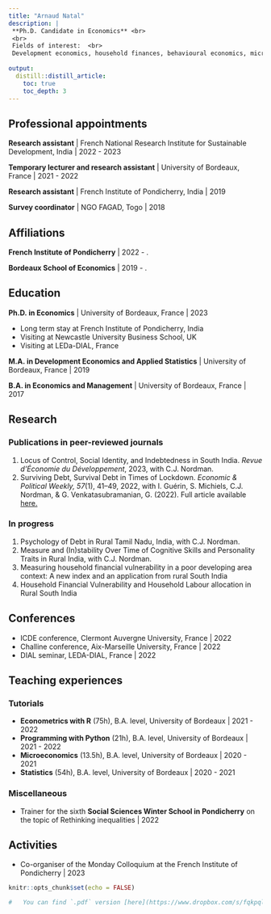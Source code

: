 ```yaml
---
title: "Arnaud Natal"
description: |
 **Ph.D. Candidate in Economics** <br>
 <br>
 Fields of interest:  <br>
 Development economics, household finances, behavioural economics, microeconomics
   
output:
  distill::distill_article:
    toc: true
    toc_depth: 3
---
```




## Professional appointments

**Research assistant** | French National Research Institute for Sustainable Development, India | 2022 - 2023

**Temporary lecturer and research assistant** | University of Bordeaux, France | 2021 - 2022

**Research assistant** | French Institute of Pondicherry, India | 2019

**Survey coordinator** | NGO FAGAD, Togo | 2018







## Affiliations

**French Institute of Pondicherry** | 2022 - .

**Bordeaux School of Economics** | 2019 - .









## Education

**Ph.D. in Economics** | University of Bordeaux, France | 2023

- Long  term stay at French Institute of Pondicherry, India
- Visiting at Newcastle University Business School, UK
- Visiting at LEDa-DIAL, France

**M.A. in Development Economics and Applied Statistics** | University of Bordeaux, France | 2019

**B.A. in Economics and Management** | University of Bordeaux, France | 2017









## Research

### Publications in peer-reviewed journals

1. Locus of Control, Social Identity, and Indebtedness in South India. *Revue d'Économie du Développement*, 2023, with C.J. Nordman.
1. Surviving Debt, Survival Debt in Times of Lockdown. *Economic & Political Weekly, 57*(1), 41–49, 2022, with I. Guérin, S. Michiels, C.J. Nordman, & G. Venkatasubramanian, G. (2022).  Full article available [here.](https://www.researchgate.net/publication/357617209_Surviving_Debt_and_Survival_Debt_in_Times_of_Lockdown)


### In progress

1. Psychology of Debt in Rural Tamil Nadu, India, with C.J. Nordman.
1. Measure and (In)stability Over Time of Cognitive Skills and Personality Traits in Rural India, with C.J. Nordman.
1. Measuring household financial vulnerability in a poor developing area context: A new index and an application from rural South India
1. Household Financial Vulnerability and Household Labour allocation in Rural South India





## Conferences

- ICDE conference, Clermont Auvergne University, France | 2022
- Challine conference, Aix-Marseille University, France | 2022
- DIAL seminar, LEDA-DIAL, France | 2022







## Teaching experiences

### Tutorials

- **Econometrics with R** (75h), B.A. level, University of Bordeaux | 2021 - 2022
- **Programming with Python** (21h), B.A. level, University of Bordeaux | 2021 - 2022
- **Microeconomics** (13.5h), B.A. level, University of Bordeaux | 2020 - 2021
- **Statistics** (54h), B.A. level, University of Bordeaux | 2020 - 2021

### Miscellaneous

- Trainer for the sixth **Social Sciences Winter School in Pondicherry** on the topic of Rethinking inequalities | 2022








## Activities

- Co-organiser of the Monday Colloquium at the French Institute of Pondicherry | 2023







```r
knitr::opts_chunk$set(echo = FALSE)

#   You can find `.pdf` version [here](https://www.dropbox.com/s/fqkpqleiufx10uz/CV_Natal.pdf?dl=0).

```


